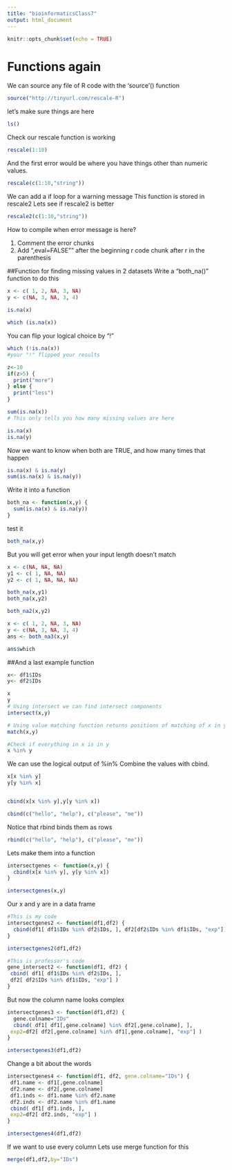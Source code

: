 ```yaml
---
title: "bioinformaticsClass7"
output: html_document
---
```


```r
knitr::opts_chunk$set(echo = TRUE)
```

# Functions again

We can source any file of R code with the 'source'() function

```r
source("http://tinyurl.com/rescale-R")
```

let's make sure things are here

```r
ls()
```

Check our rescale function is working

```r
rescale(1:10)
```
And the first error would be where you have things other than numeric values. 
```r
rescale(c(1:10,"string"))
```

We can add a if loop for a warning message
This function is stored in rescale2
Lets see if rescale2 is better

```r
rescale2(c(1:10,"string"))
```

How to compile when error message is here?

1) Comment the error chunks
2) Add ",eval=FALSE"" after the beginning r code chunk after r in the parenthesis

##Function for finding missing values in 2 datasets
Write a "both_na()" function to do this
```r
x <- c( 1, 2, NA, 3, NA)
y <- c(NA, 3, NA, 3, 4)
 
is.na(x)

```

```r

which (is.na(x))
```
You can flip your logical choice by "!"

```r
which (!is.na(x))
#your "!" flipped your results
```


```r
z<-10
if(z>5) {
  print("more")
} else {
  print("less")
}
```

```r
sum(is.na(x))
# This only tells you how many missing values are here
```

```r
is.na(x)
is.na(y)
```
Now we want to know when both are TRUE, and how many times that happen

```r
is.na(x) & is.na(y)
sum(is.na(x) & is.na(y))

```
Write it into a function
```r
both_na <- function(x,y) {
  sum(is.na(x) & is.na(y))
} 

```

test it
```r
both_na(x,y)
```

But you will get error when your input length doesn't match
```r
x <- c(NA, NA, NA)
y1 <- c( 1, NA, NA)
y2 <- c( 1, NA, NA, NA)

both_na(x,y1)
both_na(x,y2)
```

```r
both_na2(x,y2)

```

```r
x <- c( 1, 2, NA, 3, NA)
y <- c(NA, 3, NA, 3, 4)
ans <- both_na3(x,y)
```

```r
ans$which
```

##And a last example function

```r
x<- df1$IDs
y<- df2$IDs

x
y
# Using intersect we can find intersect components
intersect(x,y)

# Using value matching function returns positions of matching of x in y
match(x,y)

#Check if everything in x is in y
x %in% y
```
We can use the logical output of %in%
Combine the values with cbind.

```r
x[x %in% y]
y[y %in% x]


cbind(x[x %in% y],y[y %in% x])
```


```r
cbind(c("hello", "help"), c("please", "me"))
```
Notice that rbind binds them as rows
```r
rbind(c("hello", "help"), c("please", "me"))

```


Lets make them into a function

```r

intersectgenes <- function(x,y) {
  cbind(x[x %in% y], y[y %in% x])
}

intersectgenes(x,y)
```

Our x and y are in a data frame
```r
#This is my code
intersectgenes2 <- function(df1,df2) {
  cbind(df1[ df1$IDs %in% df2$IDs, ], df2[df2$IDs %in% df1$IDs, "exp"])
}

intersectgenes2(df1,df2)
```

```r
#This is professor's code
gene_intersect2 <- function(df1, df2) {
 cbind( df1[ df1$IDs %in% df2$IDs, ],
 df2[ df2$IDs %in% df1$IDs, "exp"] )
}
```

But now the column name looks complex

```r
intersectgenes3 <- function(df1,df2) {
  gene.colname="IDs"
  cbind( df1[ df1[,gene.colname] %in% df2[,gene.colname], ],
 exp2=df2[ df2[,gene.colname] %in% df1[,gene.colname], "exp"] )
}

intersectgenes3(df1,df2)
```
Change a bit about the words

```r
intersectgenes4 <- function(df1, df2, gene.colname="IDs") {
 df1.name <- df1[,gene.colname]
 df2.name <- df2[,gene.colname]
 df1.inds <- df1.name %in% df2.name
 df2.inds <- df2.name %in% df1.name
 cbind( df1[ df1.inds, ],
 exp2=df2[ df2.inds, "exp"] )
}

intersectgenes4(df1,df2)
```

If we want to use every column
Lets use merge function for this

```r
merge(df1,df2,by="IDs")

```

